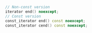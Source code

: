 ```cpp
// Non-const version
iterator end() noexcept;
// Const version
const_iterator end() const noexcept;
const_iterator cend() const noexcept;
```
